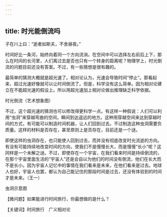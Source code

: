 ```yaml
---
---
---
```

title: 时光能倒流吗
---




子在川上曰：“逝者如斯夫，不舍昼夜。”

时间好比一条河，始终向着同一个方向流淌。在空间中可以选择左右前后上下，那么在时间的长河里，人们离过去是否也只有一个转身的距离呢？物理学上，时光倒流的问题目前还没有答案。不过，有一些猜想是很有趣的。

最简单的猜测大概就是超光速了。相对论认为，光速会导致时间“停止”。那看起来，超过光速好像就可以让时间倒流了。但是，科学没有这么简单。因为相对论建立在不能超光速的假设上。所以用超光速加上相对论做出推理缺乏科学依据。

时光倒流（艺术想象图）



不过，这个超光速的猜测也可以修改得更科学一点。有这样一种假说：人们可以利用“虫洞”来穿越弯曲的空间，瞬间到达遥远的地方。这种用穿越空间来达到穿越时间的方式，有可能可以制造时间机器，让人们回到过去。不过制造这种虫洞需要负质量。这样的材料是否存在，甚至原则上是否存在，目前还是一个谜。

即使这样的虫洞存在，也只能使人回到过去，而并没有彻底改变时光流逝的方向。有没有可能持续地改变时间的方向，使我们不是慢慢长大，而是慢慢“长小”呢？这同样是一个未解之谜。不过，即使存在一个宇宙，在我们看来时间是持续倒流的，在那个宇宙里面生活的“宇宙人”还是会自以为他们的时间没有倒流，他们在长大而不是长小。因为宇宙人记忆中的事情在我们看来是未来，在他们看来是过去。地球人也好，宇宙人也罢，都认为自己能记住的那段时间是过去，还没有体验到的时间才是未来。（王一）

虫洞示意图





【微问题】如果能进行时间旅行，你最想做的是什么？

【关键词】时间旅行　广义相对论